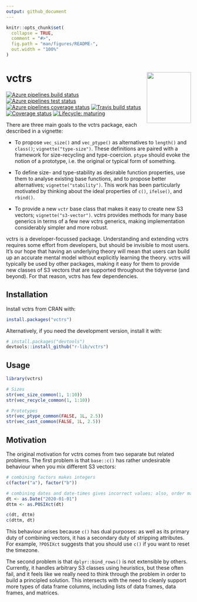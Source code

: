 ```yaml
---
output: github_document
---
```


<!-- README.md is generated from README.Rmd. Please edit that file -->

```r
knitr::opts_chunk$set(
  collapse = TRUE,
  comment = "#>",
  fig.path = "man/figures/README-",
  out.width = "100%"
)
```

# vctrs <img src="man/figures/logo.png" align="right" width=120 height=139 alt="" />

<!-- badges: start -->
[![Azure pipelines build status](https://img.shields.io/azure-devops/build/r-lib/vctrs/9)](https://dev.azure.com/r-lib/vctrs/_build/latest?definitionId=9&branchName=master)
[![Azure pipelines test status](https://img.shields.io/azure-devops/tests/r-lib/vctrs/9?color=brightgreen&compact_message)](https://dev.azure.com/r-lib/vctrs/_build/latest?definitionId=9&branchName=master)
[![Azure pipelines coverage status](https://img.shields.io/azure-devops/coverage/r-lib/vctrs/9)](https://dev.azure.com/r-lib/vctrs/_build/latest?definitionId=9&branchName=master)
[![Travis build status](https://travis-ci.org/r-lib/vctrs.svg?branch=master)](https://travis-ci.org/r-lib/vctrs)
[![Coverage status](https://codecov.io/gh/r-lib/vctrs/branch/master/graph/badge.svg)](https://codecov.io/github/r-lib/vctrs?branch=master)
[![Lifecycle: maturing](https://img.shields.io/badge/lifecycle-maturing-blue.svg)](https://www.tidyverse.org/lifecycle/#maturing)
<!-- badges: end -->

There are three main goals to the vctrs package, each described in a vignette:

* To propose `vec_size()` and `vec_ptype()` as alternatives to `length()` and
  `class()`; `vignette("type-size")`. These definitions are paired with a
  framework for size-recycling and type-coercion. `ptype` should evoke the
  notion of a prototype, i.e. the original or typical form of something.
  
* To define size- and type-stability as desirable function properties, use
  them to analyse existing base functions, and to propose better alternatives;
  `vignette("stability")`. This work has been particularly motivated by
  thinking about the ideal properties of `c()`, `ifelse()`, and `rbind()`.
  
* To provide a new `vctr` base class that makes it easy to create new S3
  vectors; `vignette("s3-vector")`. vctrs provides methods for many base 
  generics in terms of a few new vctrs generics, making implementation 
  considerably simpler and more robust.
  
vctrs is a developer-focussed package. Understanding and extending vctrs requires some effort from developers, but should be invisible to most users. It's our hope that having an underlying theory will mean that users can build up an accurate mental model without explicitly learning the theory. vctrs will typically be used by other packages, making it easy for them to provide new classes of S3 vectors that are supported throughout the tidyverse (and beyond). For that reason, vctrs has few dependencies.

## Installation

Install vctrs from CRAN with:

```r
install.packages("vctrs")
```

Alternatively, if you need the development version, install it with:

```r
# install.packages("devtools")
devtools::install_github("r-lib/vctrs")
```

## Usage

```r
library(vctrs)

# Sizes
str(vec_size_common(1, 1:10))
str(vec_recycle_common(1, 1:10))

# Prototypes
str(vec_ptype_common(FALSE, 1L, 2.5))
str(vec_cast_common(FALSE, 1L, 2.5))
```

## Motivation

The original motivation for vctrs comes from two separate but related problems. The first problem is that `base::c()` has rather undesirable behaviour when you mix different S3 vectors:

```r
# combining factors makes integers
c(factor("a"), factor("b"))

# combining dates and date-times gives incorrect values; also, order matters
dt <- as.Date("2020-01-01")
dttm <- as.POSIXct(dt)

c(dt, dttm)
c(dttm, dt)
```

This behaviour arises because `c()` has dual purposes: as well as its primary duty of combining vectors, it has a secondary duty of stripping attributes. For example, `?POSIXct` suggests that you should use `c()` if you want to reset the timezone. 

The second problem is that `dplyr::bind_rows()` is not extensible by others. Currently, it handles arbitrary S3 classes using heuristics, but these often fail, and it feels like we really need to think through the problem in order to build a principled solution. This intersects with the need to cleanly support more types of data frame columns, including lists of data frames, data frames, and matrices.
